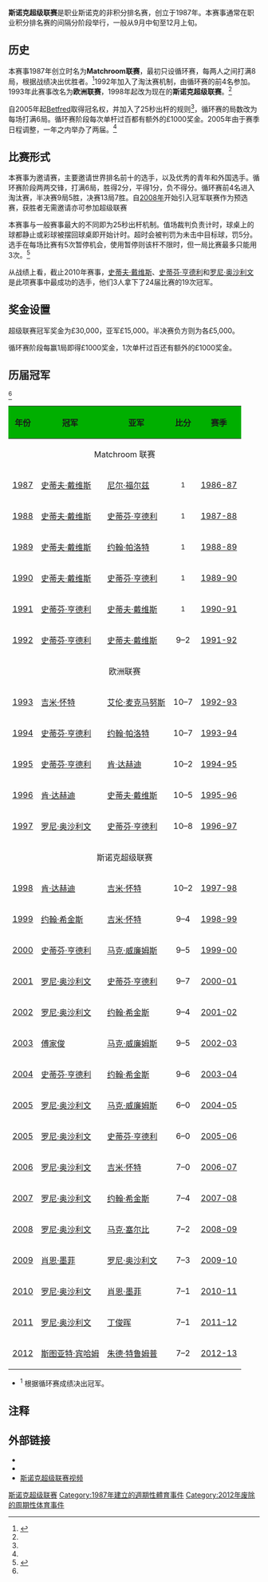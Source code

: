 {{noteTA
|T=zh-cn:斯诺克超级联赛; zh-tw:司諾克超級聯賽; zh-hk:士碌架超級聯賽;
|G1=Snooker
}}
{{Snooker tournaments sidebar}}
'''斯诺克超级联赛'''是职业斯诺克的非积分排名赛，创立于1987年。本赛事通常在职业积分排名赛的间隔分阶段举行，一般从9月中旬至12月上旬。

==历史==
本赛事1987年创立时名为'''Matchroom联赛'''，最初只设循环赛，每两人之间打满8局，根据战绩决出优胜者。<ref name="cajt.pwp.blueyonder.co.uk">{{cite web|title=Premier/Matchroom League, Matchroom Championship League |url=http://www.cajt.pwp.blueyonder.co.uk/league.html |publisher=Chris Turner's Snooker Archive |deadurl=yes |archiveurl=https://web.archive.org/web/20120216154905/http://www.cajt.pwp.blueyonder.co.uk/league.html |archivedate=2012-02-16 }}</ref>1992年加入了淘汰赛机制，由循环赛的前4名参加。1993年此赛事改名为'''欧洲联赛'''，1998年起改为现在的'''斯诺克超级联赛'''。<ref name="cajt.pwp.blueyonder.co.uk"/>

自2005年起[[Betfred|Betfred]]取得冠名权，并加入了25秒出杆的规则<ref name="cajt.pwp.blueyonder.co.uk"/>，循环赛的局数改为每场打满6局。循环赛阶段每次单杆过百都有额外的£1000奖金。2005年由于赛季日程调整，一年之内举办了两届。<ref name="cajt.pwp.blueyonder.co.uk"/>

==比赛形式==
本赛事为邀请赛，主要邀请世界排名前十的选手，以及优秀的青年和外国选手。循环赛阶段两两交锋，打满6局，胜得2分，平得1分，负不得分。循环赛前4名进入淘汰赛，半决赛9局5胜，决赛13局7胜。自[[2008年斯诺克冠军联赛|2008年]]开始引入冠军联赛作为预选赛，获胜者无需邀请亦可参加超级联赛

本赛事与一般赛事最大的不同即为25秒出杆机制。值场裁判负责计时，球桌上的球都静止或彩球被摆回球桌即开始计时。超时会被判罚为未击中目标球，罚5分。选手在每场比赛有5次暂停机会，使用暂停则该杆不限时，但一局比赛最多只能用3次。<ref>{{cite web|title=2010 Premier League Snooker - 25-second shot clock rules|url=http://premierleaguesnooker.matchroomcms.com/rules.htm|publisher=Premier League Snooker|accessdate=29 November 2010|deadurl=yes|archiveurl=https://www.webcitation.org/68QOHnLTs?url=http://premierleaguesnooker.matchroomcms.com/rules.htm|archivedate=2012年6月14日}}</ref>

从战绩上看，截止2010年赛事，[[史蒂夫·戴维斯|史蒂夫·戴维斯]]、[[史蒂芬·亨德利|史蒂芬·亨德利]]和[[罗尼·奥沙利文|罗尼·奥沙利文]]是此项赛事中最成功的选手，他们3人拿下了24届比赛的19次冠军。

==奖金设置==

超级联赛冠军奖金为£30,000，亚军£15,000。半决赛负方则为各£5,000。

循环赛阶段每赢1局即得£1000奖金，1次单杆过百还有额外的£1000奖金。

==历届冠军==
<ref name="cajt.pwp.blueyonder.co.uk"/>
{| class="wikitable" style="margin: auto"
|-
! style="text-align: center; background-color: #00af00" | 年份
! style="text-align: center; background-color: #00af00" | 冠军
! style="text-align: center; background-color: #00af00" | 亚军
! style="text-align: center; background-color: #00af00" | 比分
! style="text-align: center; background-color: #00af00" | 赛季
|-
! colspan = "6" bgcolor = "#C0FFC0" align = "center" | Matchroom 联赛
|-
| align = "center"|[[1987年Matchroom联赛|1987]]
| {{flagicon|ENG}} [[史蒂夫·戴维斯|史蒂夫·戴维斯]]
| {{flagicon|ENG}} [[尼尔·福尔兹|尼尔·福尔兹]] 
| align = "center"|<sup>1</sup>
| align = "center"|[[1986-1987斯诺克赛季|1986-87]]
|-
| align = "center"|[[1988年Matchroom联赛|1988]]
| {{flagicon|ENG}} [[史蒂夫·戴维斯|史蒂夫·戴维斯]] 
| {{flagicon|SCO}} [[史蒂芬·亨德利|史蒂芬·亨德利]]
| align = "center"|<sup>1</sup>
| align = "center"|[[1987-1988斯诺克赛季|1987-88]]
|-
| align = "center"|[[1989年Matchroom联赛|1989]]
| {{flagicon|ENG}}  [[史蒂夫·戴维斯|史蒂夫·戴维斯]] 
| {{flagicon|ENG}}  [[约翰·帕洛特|约翰·帕洛特]] 
| align = "center"|<sup>1</sup>
| align = "center"|[[1988-1989斯诺克赛季|1988-89]]
|-
| align = "center"|[[1990年Matchroom联赛|1990]]
| {{flagicon|ENG}}  [[史蒂夫·戴维斯|史蒂夫·戴维斯]] 
| {{flagicon|SCO}}  [[史蒂芬·亨德利|史蒂芬·亨德利]] 
| align = "center"|<sup>1</sup>
| align = "center"|[[1989-1990斯诺克赛季|1989-90]]
|-
| align = "center"|[[1991年Matchroom联赛|1991]]
| {{flagicon|SCO}} [[史蒂芬·亨德利|史蒂芬·亨德利]] 
| {{flagicon|ENG}} [[史蒂夫·戴维斯|史蒂夫·戴维斯]] 
| align = "center"|<sup>1</sup>
| align = "center"|[[1990-1991斯诺克赛季|1990-91]]
|-
| align = "center"|[[1992年Matchroom联赛|1992]]
| {{flagicon|SCO}} [[史蒂芬·亨德利|史蒂芬·亨德利]] 
| {{flagicon|ENG}} [[史蒂夫·戴维斯|史蒂夫·戴维斯]] 
| align = "center"|9–2
| align = "center"|[[1991-1992斯诺克赛季|1991-92]]
|-
! colspan = "6" bgcolor = "#C0FFC0" align = "center" | 欧洲联赛
|-
| align = "center"|[[1993年斯诺克欧洲联赛|1993]]
| {{flagicon|ENG}} [[吉米·怀特|吉米·怀特]] 
| {{flagicon|SCO}} [[艾伦·麦克马努斯|艾伦·麦克马努斯]] 
| align = "center"|10–7
| align = "center"|[[1992-1993斯诺克赛季|1992-93]]
|-
| align = "center"|[[1994年斯诺克欧洲联赛|1994]]
| {{flagicon|SCO}} [[史蒂芬·亨德利|史蒂芬·亨德利]] 
| {{flagicon|ENG}} [[约翰·帕洛特|约翰·帕洛特]] 
| align = "center"|10–7
| align = "center"|[[1993-1994斯诺克赛季|1993-94]]
|-
| align = "center"|[[1995年斯诺克欧洲联赛|1995]]
| {{flagicon|SCO}} [[史蒂芬·亨德利|史蒂芬·亨德利]] 
| {{flagicon|IRL}} [[肯·达赫迪|肯·达赫迪]] 
| align = "center"|10–2
| align = "center"|[[1994-1995斯诺克赛季|1994-95]]
|-
| align = "center"|[[1996年斯诺克欧洲联赛|1996]]
| {{flagicon|IRL}} [[肯·达赫迪|肯·达赫迪]] 
| {{flagicon|ENG}} [[史蒂夫·戴维斯|史蒂夫·戴维斯]] 
| align = "center"|10–5
| align = "center"|[[1995-1996斯诺克赛季|1995-96]]
|-
| align = "center"|[[1997年斯诺克欧洲联赛|1997]]
| {{flagicon|ENG}} [[罗尼·奥沙利文|罗尼·奥沙利文]] 
| {{flagicon|SCO}} [[史蒂芬·亨德利|史蒂芬·亨德利]] 
| align = "center"|10–8
| align = "center"|[[1996-1997斯诺克赛季|1996-97]]
|-
! colspan = "6" bgcolor = "#C0FFC0" align = "center" |斯诺克超级联赛
|-
| align = "center"|[[1998年斯诺克超级联赛|1998]]
| {{flagicon|IRL}} [[肯·达赫迪|肯·达赫迪]] 
| {{flagicon|ENG}} [[吉米·怀特|吉米·怀特]] 
| align = "center"|10–2
| align = "center"|[[1997-1998斯诺克赛季|1997-98]]
|-
| align = "center"|[[1999年斯诺克超级联赛|1999]]
| {{flagicon|SCO}} [[约翰·希金斯|约翰·希金斯]] 
| {{flagicon|ENG}} [[吉米·怀特|吉米·怀特]] 
| align = "center"|9–4
| align = "center"|[[1998-1999斯诺克赛季|1998-99]]
|-
| align = "center"|[[2000年斯诺克超级联赛|2000]]
| {{flagicon|SCO}} [[史蒂芬·亨德利|史蒂芬·亨德利]] 
| {{flagicon|WAL}} [[马克·威廉姆斯|马克·威廉姆斯]] 
| align = "center"|9–5
| align = "center"|[[1999-2000斯诺克赛季|1999-00]]
|-
| align = "center"|[[2001年斯诺克超级联赛|2001]]
| {{flagicon|ENG}} [[罗尼·奥沙利文|罗尼·奥沙利文]] 
| {{flagicon|SCO}} [[史蒂芬·亨德利|史蒂芬·亨德利]] 
| align = "center"|9–7
| align = "center"|[[2000-2001斯诺克赛季|2000-01]]
|-
| align = "center"|[[2002年斯诺克超级联赛|2002]]
| {{flagicon|ENG}} [[罗尼·奥沙利文|罗尼·奥沙利文]] 
| {{flagicon|SCO}} [[约翰·希金斯|约翰·希金斯]] 
| align = "center"|9–4
| align = "center"|[[200-2002斯诺克赛季|2001-02]]
|-
| align = "center"|[[2003年斯诺克超级联赛|2003]]
| {{flagicon|HKG}} [[傅家俊|傅家俊]]
| {{flagicon|WAL}} [[马克·威廉姆斯|马克·威廉姆斯]] 
| align = "center"|9–5
| align = "center"|[[2002-2003斯诺克赛季|2002-03]]
|-
| align = "center"|[[2004年斯诺克超级联赛|2004]]
| {{flagicon|SCO}} [[史蒂芬·亨德利|史蒂芬·亨德利]] 
| {{flagicon|SCO}} [[约翰·希金斯|约翰·希金斯]] 
| align = "center"|9–6
| align = "center"|[[2003-2004斯诺克赛季|2003-04]]
|-
| align = "center"|[[2005年斯诺克超级联赛_(2004-05)|2005]] 
| {{flagicon|ENG}} [[罗尼·奥沙利文|罗尼·奥沙利文]] 
| {{flagicon|WAL}} [[马克·威廉姆斯|马克·威廉姆斯]] 
| align = "center"|6–0
| align = "center"|[[2004-2005斯诺克赛季|2004-05]]
|-
| align = "center"|[[2005年斯诺克超级联赛_(2005-06)|2005]]
| {{flagicon|ENG}} [[罗尼·奥沙利文|罗尼·奥沙利文]] 
| {{flagicon|SCO}} [[史蒂芬·亨德利|史蒂芬·亨德利]] 
| align = "center"|6–0
| align = "center"|[[2005-2006斯诺克赛季|2005-06]]
|-
| align = "center"|[[2006年斯诺克超级联赛|2006]]
| {{flagicon|ENG}} [[罗尼·奥沙利文|罗尼·奥沙利文]] 
| {{flagicon|ENG}} [[吉米·怀特|吉米·怀特]] 
| align = "center"|7–0
| align = "center"|[[2006-2007斯诺克赛季|2006-07]]
|-
| align = "center"|[[2007年斯诺克超级联赛|2007]]
| {{flagicon|ENG}} [[罗尼·奥沙利文|罗尼·奥沙利文]] 
| {{flagicon|SCO}} [[约翰·希金斯|约翰·希金斯]] 
| align = "center"|7–4
| align = "center"|[[2007-2008斯诺克赛季|2007-08]]
|-
| align = "center"|[[2008年斯诺克超级联赛|2008]]
| {{flagicon|ENG}} [[罗尼·奥沙利文|罗尼·奥沙利文]]
| {{flagicon|ENG}} [[马克·塞尔比|马克·塞尔比]]
| align = "center"|7–2
| align = "center"|[[2008-2009斯诺克赛季|2008-09]]
|-
| align = "center"|[[2009年斯诺克超级联赛|2009]]
| {{flagicon|ENG}} [[肖恩·墨菲|肖恩·墨菲]]
| {{flagicon|ENG}} [[罗尼·奥沙利文|罗尼·奥沙利文]] 
| align = "center"|7–3
| align = "center"|[[2009-2010斯诺克赛季|2009-10]]
|-
| align = "center"|[[2010年斯诺克超级联赛|2010]]
| {{flagicon|ENG}} [[罗尼·奥沙利文|罗尼·奥沙利文]] 
| {{flagicon|ENG}} [[肖恩·墨菲|肖恩·墨菲]]
| align = "center"|7–1
| align = "center"|[[2010-2011斯诺克赛季|2010-11]]
|-
| align = "center"|[[2011年斯诺克超级联赛|2011]]
| {{flagicon|ENG}} [[罗尼·奥沙利文|罗尼·奥沙利文]] 
| {{flagicon|CHN}} [[丁俊晖|丁俊晖]]
| align = "center"|7–1
| align = "center"|[[2011-2012斯诺克赛季|2011-12]]

|-
| align = "center"|[[2012年斯诺克超级联赛|2012]]
| {{flagicon|ENG}} [[斯图亚特·宾哈姆|斯图亚特·宾哈姆]] 
| {{flagicon|ENG}} [[朱德·特鲁姆普|朱德·特鲁姆普]]
| align = "center"|7–2
| align = "center"|[[2012-2013斯诺克赛季|2012-13]]

|}

* <sup>1</sup> 根据循环赛成绩决出冠军。

==注释==
{{Reflist}}

==外部链接==
* {{official|http://premierleaguesnooker.matchroomcms.com}}
* {{facebook|id=Premier-League-Snooker/103710837833?ref=ts|name=Premier League Snooker}}
* [https://web.archive.org/web/20110906072815/http://www.kkyule.com/ 斯诺克超级联赛视频]

{{Premier Snooker League}}

[[Category:斯诺克超级联赛|]]
[[Category:1987年建立的週期性體育事件|Category:1987年建立的週期性體育事件]]
[[Category:2012年废除的周期性体育事件|Category:2012年废除的周期性体育事件]]